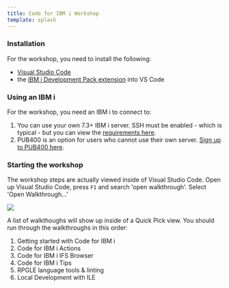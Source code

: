 ```yaml
---
title: Code for IBM i Workshop
template: splash
---
```


### Installation

For the workshop, you need to install the following:

* [Visual Studio Code](https://code.visualstudio.com)
* the [IBM i Development Pack extension](https://marketplace.visualstudio.com/items?itemName=HalcyonTechLtd.ibm-i-development-pack) into VS Code

### Using an IBM i

For the workshop, you need an IBM i to connect to:

1. You can use your own 7.3+ IBM i server. SSH must be enabled - which is typical - but you can view the [requirements here](/docs/#requirements).
2. PUB400 is an option for users who cannot use their own server. [Sign up to PUB400 here](https://pub400.com/cgi/signup.nd/start).

### Starting the workshop

The workshop steps are actually viewed inside of Visual Studio Code. Open up Visual Studio Code, press <code>F1</code> and search 'open walkthrough'. Select 'Open Walkthrough...'

![](../../assets/walkthrough1.png)

A list of walkthoughs will show up inside of a Quick Pick view. You should run through the walkthroughs in this order:

1. Getting started with Code for IBM i
2. Code for IBM i Actions
3. Code for IBM i IFS Browser
4. Code for IBM i Tips
5. RPGLE language tools & linting
6. Local Development with ILE